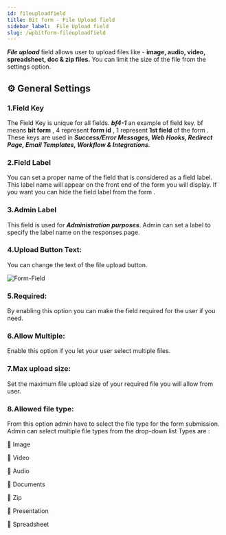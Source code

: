 ```yaml
---
id: fileuploadfield
title: Bit form - File Upload field
sidebar_label:  File Upload field
slug: /wpbitform-fileuploadfield
---
```


***File upload*** field allows user to upload files like - **image, audio, video, spreadsheet, doc & zip files.** You can limit the size of the file from the settings option.

## ⚙ General Settings 

### 1.Field Key
The Field Key is unique for all fields. **_bf4-1_** an example of field key. bf means **bit form** , 4 represent **form id** , 1 represent **1st field** of the form . These keys are used in **_Success/Error Messages, Web Hooks, Redirect Page, Email Templates, Workflow & Integrations._**
### 2.Field Label
You can set a proper name of the field that is considered as a field label. This label name will appear on the front end of the form you will display. If you want you can hide the field label from the form .
### 3.Admin Label 
This field is used for **_Administration purposes_**. Admin can set a label to specify the label name on the responses page.
### 4.Upload Button Text: 
You can change the text of the file upload button.

<Image
  src="Field-Types/File-upload-Bit-Form"
  alt="Form-Field"
  w="1900"
  h="400"
/>

### 5.Required: 
By enabling this option you can make the field required for the user if you need.

### 6.Allow Multiple: 
Enable this option if you let your user select multiple files.

### 7.Max upload size: 
Set the maximum file upload size of your required file you will allow from user. 

### 8.Allowed file type:
From this option admin have to select the file type for the form submission. Admin can select multiple file types from the drop-down list Types are :
    
📁 Image

📁 Video

📁 Audio
    
📁 Documents
    
📁 Zip
    
📁 Presentation
    
📁 Spreadsheet